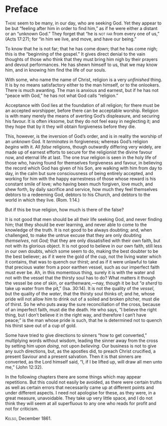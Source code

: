 <!--- PROOFED --->

# Preface {-}

[There]{.smallcaps} seem to be many, in our day, who are seeking God. Yet they appear to be but “feeling after him in order to find him,” as if he were either a distant or an “unknown God.” They forget that “he is [not far]{.smallcaps} from every one of us,” (Acts 17:27); for “in him we live, and move, and have our being.”

To know that he<!-- original inconsistency: He --> is not far; that he has come down; that he has come nigh; this is the “beginning of the gospel.” It gives direct denial to the vain thoughts of those who think that they must bring him<!-- original inconsistency: Him --> nigh by their prayers and devout performances. He has shewn himself to us, that we may know him, and in knowing him find the life of our souls.

With some, who name the name of Christ, religion is a very *unfinished* thing. It is by no means satisfactory either to the man himself, or to the onlookers. There is much awanting. The man is anxious and earnest, but if he has not “peace with God,” he has not what God calls “religion.”

Acceptance with God lies at the foundation of all religion; for there must be an accepted worshipper, before there can be acceptable worship. Religion is with many merely the means of averting God’s displeasure, and securing his favour. It is often irksome, but they do not feel easy in neglecting it; and they hope that by it they will obtain forgiveness before they die.

This, however, is the inversion of God’s order, and is in reality the worship of an *unknown* God. It *terminates* in forgiveness; whereas God’s religion *begins* with it. All *false* religions, though outwardly differing very widely, are made up of earnest efforts to secure for the religionist the divine favour now, and eternal life at last. The one *true* religion is seen in the holy life of those who, having found for themselves forgiveness and favour, in believing the<!-- original typo: the the --> record which God has given of his Son, are walking with him from day to day, in the calm but sure consciousness of being entirely accepted, and working for him with the happy earnestness of those whose reward is his constant smile of love; who having been much forgiven, love much, and shew forth, by daily sacrifice and service, how much they feel themselves debtors to a redeeming God, debtors to his Church, and debtors to the world in which they live. (Rom. 1:14.)

But if this be true religion, how much is there of the false?

It is not good that men should be all their life seeking God, and never finding him; that they should be ever learning, and never able to come to the knowledge of the truth. It is not good to be always doubting; and, when challenged, to make the untrue excuse that they are only doubting *themselves*, not *God;* that they are only dissatisfied with their own faith, but not with its glorious object. It is not good to believe in our own faith, still less in our own doubts, which some seem to do, making the best doubter to be the best believer; as if it were the gold of the cup, not the living water which it contains, that was to quench our thirst; and as if it were unlawful to take that precious water from a poor earthen vessel, such as our imperfect faith must ever be. Ah, in this momentous thing, surely it is with the water and not with the vessel that the thirsty soul has to do? What matters it though the vessel be one of skin, or earthenware,—nay, though it be but “*a sherd* to take up water from the pit,” (Isa. 30:14). It is not the quality of the *vessel*, but the quality of the *water*, that the thirsty soul thinks of; and he, whose pride will not allow him to drink out of a soiled and broken pitcher, must die of thirst. So he who puts away the sure reconciliation of the cross, because of an imperfect faith, must die the death. He who says, “I believe the right thing, but I don’t believe it in the right way, and therefore I can’t have peace;” is the man whose pride is such, that he is determined not to quench his thirst save out of a cup of gold.

Some have tried to give directions to sinners “how to get converted,” multiplying words without wisdom, leading the sinner away from the cross by setting him upon *doing*, not upon *believing*. Our business is not to give any such directions, but, as the apostles did, to preach Christ crucified, a present Saviour and a present salvation. Then it is that sinners are converted, as the Lord himself said, “I, if I be lifted up, will draw all men unto me,” (John 12:32).

In the following chapters there are some things which may appear repetitions. But this could not easily be avoided, as there were certain truths as well as certain errors that necessarily came up at different points and under different aspects. I need not apologise for these, as they were, in a great measure, unavoidable. They take up very little space, and I do not think they will seem at all superfluous to any one who reads for profit and not for criticism.

[Kelso]{.smallcaps}, December 1861.
